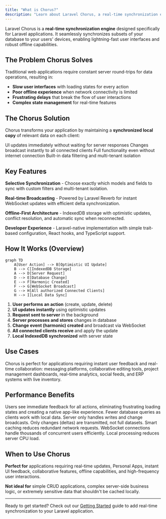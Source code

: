 ```yaml
---
title: "What is Chorus?"
description: "Learn about Laravel Chorus, a real-time synchronization engine that delivers lightning-fast user experiences and robust offline support."
---
```


Laravel Chorus is a **real-time synchronization engine** designed specifically for Laravel applications. It seamlessly synchronizes subsets of your database to your users' devices, enabling lightning-fast user interfaces and robust offline capabilities.

## The Problem Chorus Solves

Traditional web applications require constant server round-trips for data operations, resulting in:
- **Slow user interfaces** with loading states for every action
- **Poor offline experience** when network connectivity is limited
- **Frustrating delays** that break the flow of user interactions
- **Complex state management** for real-time features

## The Chorus Solution

Chorus transforms your application by maintaining a **synchronized local copy** of relevant data on each client:

<CardGroup cols={2}>
<Card title="Instant Interactions" icon="bolt">
  UI updates immediately without waiting for server responses
</Card>

<Card title="Real-time Sync" icon="arrows-rotate">
  Changes broadcast instantly to all connected clients
</Card>

<Card title="Offline Support" icon="wifi">
  Full functionality even without internet connection
</Card>

<Card title="Secure by Design" icon="shield-check">
  Built-in data filtering and multi-tenant isolation
</Card>
</CardGroup>

## Key Features

**Selective Synchronization** - Choose exactly which models and fields to sync with custom filters and multi-tenant isolation.

**Real-time Broadcasting** - Powered by Laravel Reverb for instant WebSocket updates with efficient delta synchronization.

**Offline-First Architecture** - IndexedDB storage with optimistic updates, conflict resolution, and automatic sync when reconnected.

**Developer Experience** - Laravel-native implementation with simple trait-based configuration, React hooks, and TypeScript support.

## How It Works (Overview)

```mermaid
graph TD
    A[User Action] --> B[Optimistic UI Update]
    B --> C[IndexedDB Storage]
    A --> D[Server Request]
    D --> E[Database Change]
    E --> F[Harmonic Created]
    F --> G[WebSocket Broadcast]
    G --> H[All authorized Connected Clients]
    H --> I[Local Data Sync]
```

1. **User performs an action** (create, update, delete)
2. **UI updates instantly** using optimistic updates
3. **Request sent to server** in the background
4. **Server processes and stores** changes in database
5. **Change event (harmonic) created** and broadcast via WebSocket
6. **All connected clients receive** and apply the update
7. **Local IndexedDB synchronized** with server state

## Use Cases

Chorus is perfect for applications requiring instant user feedback and real-time collaboration: messaging platforms, collaborative editing tools, project management dashboards, real-time analytics, social feeds, and ERP systems with live inventory.

## Performance Benefits

<AccordionGroup>
<Accordion title="Instant User Experience">
Users see immediate feedback for all actions, eliminating frustrating loading states and creating a native app-like experience.
</Accordion>

<Accordion title="Reduced Server Load">
Fewer database queries as clients work with local data. Server only handles writes and change broadcasts.
</Accordion>

<Accordion title="Bandwidth Efficiency">
Only changes (deltas) are transmitted, not full datasets. Smart caching reduces redundant network requests.
</Accordion>

<Accordion title="Scalable Architecture">
WebSocket connections handle thousands of concurrent users efficiently. Local processing reduces server CPU load.
</Accordion>
</AccordionGroup>

## When to Use Chorus

**Perfect for** applications requiring real-time updates, Personal Apps, instant UI feedback, collaborative features, offline capabilities, and high-frequency user interactions.

**Not ideal for** simple CRUD applications, complex server-side business logic, or extremely sensitive data that shouldn't be cached locally.

---

Ready to get started? Check out our [Getting Started](/getting-started) guide to add real-time synchronization to your Laravel application.